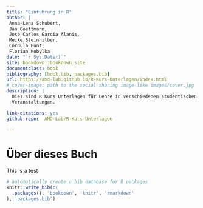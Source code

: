 ```yaml
--- 
title: "Einführung in R"
author: |
 Anna-Lena Schubert,
 Jan Goettmann,
 José Carlos García Alanis,
 Meike Steinhilber,
 Cordula Hunt,
 Florian Kobylka
date: "`r Sys.Date()`"
site: bookdown::bookdown_site
documentclass: book
bibliography: [book.bib, packages.bib]
url: https://amd-lab.github.io/R-Kurs-Unterlagen/index.html
# cover-image: path to the social sharing image like images/cover.jpg
description: |
  Dies sind R Kurs Unterlagen für Lehre in verschiedenen studentischen
  Veranstaltungen.

link-citations: yes
github-repo:  AMD-Lab/R-Kurs-Unterlagen

---
```


# Über dieses Buch

This is a test

```r
# automatically create a bib database for R packages
knitr::write_bib(c(
  .packages(), 'bookdown', 'knitr', 'rmarkdown'
), 'packages.bib')
```
